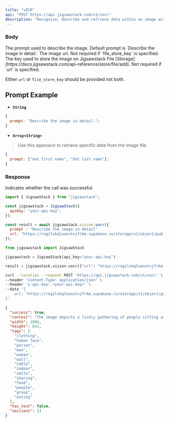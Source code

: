 ```yaml
---
title: "vOCR"
api: "POST https://api.jigsawstack.com/v1/vocr"
description: "Recognise, describe and retrieve data within an image with great accuracy."
---
```


### Body

<ParamField body="prompt" type="string | Array<string>">
  The prompt used to describe the image. Default prompt is `Describe the image
  in detail.`
</ParamField>

<ParamField body="url" type="string">
  The image url. Not required if `file_store_key` is specified.
</ParamField>

<ParamField body="file_store_key" type="string">
  The key used to store the image on Jigsawstack File
  [Storage](https://docs.jigsawstack.com/api-reference/store/file/add). Not
  required if `url` is specified.
</ParamField>

<Info>Either `url` or `file_store_key` should be provided not both.</Info>

## Prompt Example

- **`String`**

```javascript
{
  prompt: "Describe the image in detail.";
}
```

- **`Array<String>`**

> Use this approach to retrieve specific data from the image file.

```javascript
{
  prompt: ["Get first name", "Get last name"];
}
```

<Snippet file="header.mdx" />

### Response

<ResponseField name="success" type="boolean">
  Indicates whether the call was successful.
</ResponseField>

<RequestExample>

```javascript Javascript
import { JigsawStack } from "jigsawstack";

const jigsawstack = JigsawStack({
  apiKey: "your-api-key",
});

const result = await jigsawstack.vision.vocr({
  prompt : "Describe the image in detail"
  url: "https://rogilvkqloanxtvjfrkm.supabase.co/storage/v1/object/public/demo/Collabo%201080x842.jpg?t=2024-03-22T09%3A22%3A48.442Z",
});
```

```python Python
from jigsawstack import JigsawStack

jigsawstack = JigsawStack(api_key="your-api-key")

result = jigsawstack.vision.vocr({"url": "https://rogilvkqloanxtvjfrkm.supabase.co/storage/v1/object/public/demo/Collabo%201080x842.jpg?t=2024-03-22T09%3A22%3A48.442Z", "prompt" : "Describe the image in detail"});
```

```bash cURL
curl --location --request POST 'https://api.jigsawstack.com/v1/vocr' \
--header 'Content-Type: application/json' \
--header 'x-api-key: <your-api-key>' \
--data '{
    url: "https://rogilvkqloanxtvjfrkm.supabase.co/storage/v1/object/public/demo/Collabo%201080x842.jpg?t=2024-03-22T09%3A22%3A48.442Z",
}'
```

</RequestExample>

<ResponseExample>

```json Response
{
  "success": true,
  "context": "The image depicts a lively gathering of people sitting around a dining table, enjoying a meal together. There are at least nine people in the scene, with some of them standing and others sitting. They are all holding wine glasses, raising them in a toast to celebrate the occasion.\n\nThe table is filled with various dishes, including a bowl and a cup. There are also several carrots scattered across the table, adding a touch of color to the scene. The atmosphere is warm and inviting, as the group of friends or family members come together to share a meal and create lasting memories.",
  "width": 1080,
  "height": 842,
  "tags": [
    "clothing",
    "human face",
    "person",
    "man",
    "woman",
    "wall",
    "table",
    "indoor",
    "smile",
    "sharing",
    "food",
    "people",
    "group",
    "eating"
  ],
  "has_text": false,
  "sections": []
}
```

</ResponseExample>
